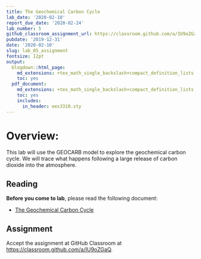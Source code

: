 ```yaml
---
title: The Geochemical Carbon Cycle
lab_date: '2020-02-10'
report_due_date: '2020-02-24'
lab_number: 5
github_classroom_assignment_url: https://classroom.github.com/a/IU9oZGaQ
pubdate: '2019-12-31'
date: '2020-02-10'
slug: lab_05_assignment
fontsize: 12pt
output:
  blogdown::html_page:
    md_extensions: +tex_math_single_backslash+compact_definition_lists
    toc: yes
  pdf_document:
    md_extensions: +tex_math_single_backslash+compact_definition_lists
    toc: yes
    includes:
      in_header: ees3310.sty
---
```

# Overview:

This lab will use the GEOCARB model to explore the geochemical carbon cycle. We will trace what happens following a large release of carbon dioxide into the atmosphere.

## Reading

**Before you come to lab**, please read the following document:

* [The Geochemical Carbon Cycle](/lab_docs/lab_05_instructions){target="_blank"}

## Assignment

Accept the assignment at GitHub Classroom at <https://classroom.github.com/a/IU9oZGaQ>.
